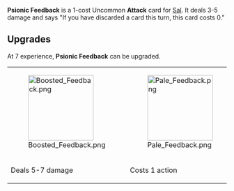 {{Card
|rarity = Rare
|decktype = Battle
|cardtype = Attack
|character = Sal
|keywords = 
|upgradeable = Yes
|expreq = 7
|upgrade1 = Boosted Feedback
|upgrade2 = Pale Feedback}}
{{Quote|Some individuals have been shown to exhibit strange abilities, I wouldn't exactly call them lucky or anything.}}
'''Psionic Feedback''' is a 1-cost Uncommon '''Attack''' card for [[Sal]]. It deals 3-5 damage and says "If you have discarded a card this turn, this card costs 0."

==Upgrades==
At 7 experience, '''Psionic Feedback''' can be upgraded.
{| class="wikitable" style="text-align:center"
|-
|[[File:Boosted Feedback.png|150px]]
|[[File:Pale Feedback.png|150px]]
|-
!Deals 5-7 damage
!Costs 1 action
|}